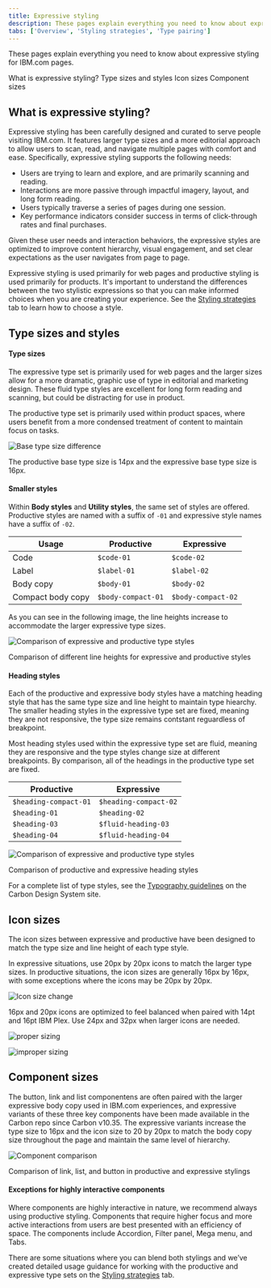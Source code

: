 ```yaml
---
title: Expressive styling
description: These pages explain everything you need to know about expressive styling for IBM.com pages.
tabs: ['Overview', 'Styling strategies', 'Type pairing']
---
```


<PageDescription>

These pages explain everything you need to know about expressive styling for IBM.com pages.

</PageDescription>

<AnchorLinks>

<AnchorLink>What is expressive styling?</AnchorLink>
<AnchorLink>Type sizes and styles</AnchorLink>
<AnchorLink>Icon sizes</AnchorLink>
<AnchorLink>Component sizes</AnchorLink>

</AnchorLinks>

## What is expressive styling?

Expressive styling has been carefully designed and curated to serve people visiting IBM.com. It features larger type sizes and a more editorial approach to allow users to scan, read, and navigate multiple pages with comfort and ease. Specifically, expressive styling supports the following needs:

- Users are trying to learn and explore, and are primarily scanning and reading.
- Interactions are more passive through impactful imagery, layout, and long form reading.
- Users typically traverse a series of pages during one session.
- Key performance indicators consider success in terms of click-through rates and final purchases.

Given these user needs and interaction behaviors, the expressive styles are optimized to improve content hierarchy, visual engagement, and set clear expectations as the user navigates from page to page.

Expressive styling is used primarily for web pages and productive styling is used primarily for products. It's important to understand the differences between the two stylistic expressions so that you can make informed choices when you are creating your experience. See the [Styling strategies](../expressive-styling/styling-strategies) tab to learn how to choose a style.

## Type sizes and styles

#### Type sizes

The expressive type set is primarily used for web pages and the larger sizes allow for a more dramatic, graphic use of type in editorial and marketing design. These fluid type styles are excellent for long form reading and scanning, but could be distracting for use in product.

The productive type set is primarily used within product spaces, where users benefit from a more condensed treatment of content to maintain focus on tasks.

<Row>
<Column colMd={8} colLg={8}>

![Base type size difference](../../../images/guidelines/expressive-theme/compare-body2.png)

<Caption>
  The productive base type size is 14px and the expressive base type size is
  16px.
</Caption>

</Column>
</Row>

<br />

#### Smaller styles

Within **Body styles** and **Utility styles**, the same set of styles are offered. Productive styles are named with a suffix of `-01` and expressive style names have a suffix of `-02`.

| Usage             | Productive         | Expressive       |
| ----------------- | ------------------ | ---------------- |
| Code              | `$code-01`         | `$code-02`       |
| Label             | `$label-01`        | `$label-02`      |
| Body copy         | `$body-01`         | `$body-02`  |
| Compact body copy | `$body-compact-01` | `$body-compact-02` |

As you can see in the following image, the line heights increase to accommodate the larger expressive type sizes.

<Row>
<Column colMd={8} colLg={8}>

![Comparison of expressive and productive type styles](../../../images/guidelines/expressive-theme/compare-typestyles.png)

<Caption>
  Comparison of different line heights for expressive and productive styles
</Caption>

</Column>
</Row>

<br />

#### Heading styles

Each of the productive and expressive body styles have a matching heading style that has the same type size and line height to maintain type hiearchy. The smaller heading styles in the expressive type set are fixed, meaning they are not responsive, the type size remains contstant reguardless of breakpoint. 

Most heading styles used within the expressive type set are fluid, meaning they are responsive and the type styles change size at different breakpoints. By comparison, all of the headings in the productive type set are fixed.

| Productive            | Expressive       |
| --------------------- | ---------------- |
| `$heading-compact-01` | `$heading-compact-02` |
| `$heading-01`         | `$heading-02`         |
| `$heading-03`         | `$fluid-heading-03`   |
| `$heading-04`         | `$fluid-heading-04`   |


<Row>
<Column colMd={8} colLg={8}>

![Comparison of expressive and productive type styles](../../../images/guidelines/expressive-theme/compare-headings.png)

<Caption>Comparison of productive and expressive heading styles</Caption>

</Column>
</Row>

For a complete list of type styles, see the <a href="https://v10.carbondesignsystem.com/guidelines/typography/overview/" target="_blank" rel="noopener noreferrer"> Typography guidelines</a> on the Carbon Design System site.

## Icon sizes

The icon sizes between expressive and productive have been designed to match the type size and line height of each type style.

In expressive situations, use 20px by 20px icons to match the larger type sizes. In productive situations, the icon sizes are generally 16px by 16px, with some exceptions where the icons may be 20px by 20px.

![Icon size change](../../../images/guidelines/expressive-theme/overview/icon-usage-sizing.svg)

<Caption>16px and 20px icons are optimized to feel balanced when paired with 14pt and 16pt IBM Plex. Use 24px and 32px when larger icons are needed.</Caption>

<DoDontRow>
  <DoDont
    type="do"
    caption="Do use the correct icon size with IBM Plex.">

![proper sizing](../../../images/guidelines/expressive-theme/overview/icon-usage-do.svg)

  </DoDont>
  <DoDont type="dont" caption="Don’t alter the icon-text size ratio.">

![improper sizing](../../../images/guidelines/expressive-theme/overview/icon-usage-dont.svg)

  </DoDont>
</DoDontRow>

## Component sizes

The button, link and list componentens are often paired with the larger expressive body copy used in IBM.com experiences, and expressive variants of these three key components have been made available in the Carbon repo since Carbon v10.35. The expressive variants increase the type size to 16px and the icon size to 20 by 20px to match the body copy size throughout the page and maintain the same level of hierarchy.

<Row>
<Column colMd={8} colLg={8}>

![Component comparison](../../../images/guidelines/expressive-theme/compare-components.png)

<Caption>
  Comparison of link, list, and button in productive and expressive stylings
</Caption>

</Column>
</Row>

<br />

#### Exceptions for highly interactive components

Where components are highly interactive in nature, we recommend always using productive styling. Components that require higher focus and more active interactions from users are best presented with an efficiency of space. The components include Accordion, Filter panel, Mega menu, and Tabs.

There are some situations where you can blend both stylings and we’ve created detailed usage guidance for working with the productive and expressive type sets on the [Styling strategies](../expressive-styling/styling-strategies) tab.
